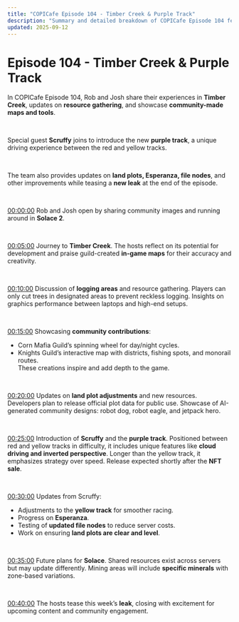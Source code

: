 ```yaml
---
title: "COPICafe Episode 104 - Timber Creek & Purple Track"
description: "Summary and detailed breakdown of COPICafe Episode 104 featuring Timber Creek exploration, resource gathering, community contributions, the new purple track with Scruffy, and updates on Solace and Esperanza."
updated: 2025-09-12
---
```


# Episode 104 - <span className="text-orange-500">Timber Creek & Purple Track</span>  

In COPICafe Episode 104, Rob and Josh share their experiences in **Timber Creek**, updates on **resource gathering**, and showcase **community-made maps and tools**.  

</br>  

Special guest **Scruffy** joins to introduce the new **purple track**, a unique driving experience between the red and yellow tracks.  

</br>  

The team also provides updates on **land plots, Esperanza, file nodes**, and other improvements while teasing a **new leak** at the end of the episode.  

</br>  

[00:00:00](https://youtube.com/watch?v=JXWw-ifMCRU&t=0) Rob and Josh open by sharing community images and running around in **Solace 2**.  

</br>  

[00:05:00](https://youtube.com/watch?v=JXWw-ifMCRU&t=300) Journey to **Timber Creek**. The hosts reflect on its potential for development and praise guild-created **in-game maps** for their accuracy and creativity.  

</br>  

[00:10:00](https://youtube.com/watch?v=JXWw-ifMCRU&t=600) Discussion of **logging areas** and resource gathering. Players can only cut trees in designated areas to prevent reckless logging. Insights on graphics performance between laptops and high-end setups.  

</br>  

[00:15:00](https://youtube.com/watch?v=JXWw-ifMCRU&t=900) Showcasing **community contributions**:  
- Corn Mafia Guild’s spinning wheel for day/night cycles.  
- Knights Guild’s interactive map with districts, fishing spots, and monorail routes.  
These creations inspire and add depth to the game.  

</br>  

[00:20:00](https://youtube.com/watch?v=JXWw-ifMCRU&t=1200) Updates on **land plot adjustments** and new resources. Developers plan to release official plot data for public use. Showcase of AI-generated community designs: robot dog, robot eagle, and jetpack hero.  

</br>  

[00:25:00](https://youtube.com/watch?v=JXWw-ifMCRU&t=1500) Introduction of **Scruffy** and the **purple track**. Positioned between red and yellow tracks in difficulty, it includes unique features like **cloud driving and inverted perspective**. Longer than the yellow track, it emphasizes strategy over speed. Release expected shortly after the **NFT sale**.  

</br>  

[00:30:00](https://youtube.com/watch?v=JXWw-ifMCRU&t=1800) Updates from Scruffy:  
- Adjustments to the **yellow track** for smoother racing.  
- Progress on **Esperanza**.  
- Testing of **updated file nodes** to reduce server costs.  
- Work on ensuring **land plots are clear and level**.  

</br>  

[00:35:00](https://youtube.com/watch?v=JXWw-ifMCRU&t=2100) Future plans for **Solace**. Shared resources exist across servers but may update differently. Mining areas will include **specific minerals** with zone-based variations.  

</br>  

[00:40:00](https://youtube.com/watch?v=JXWw-ifMCRU&t=2400) The hosts tease this week’s **leak**, closing with excitement for upcoming content and community engagement.  
